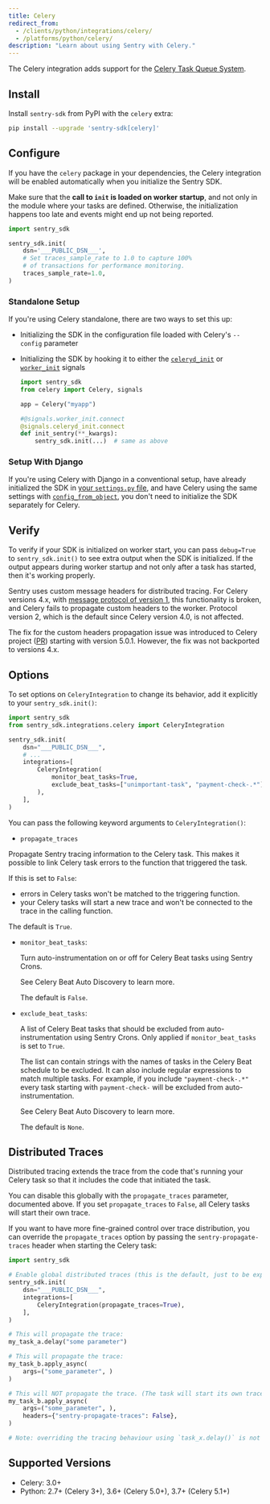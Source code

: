```yaml
---
title: Celery
redirect_from:
  - /clients/python/integrations/celery/
  - /platforms/python/celery/
description: "Learn about using Sentry with Celery."
---
```


The Celery integration adds support for the [Celery Task Queue System](https://docs.celeryq.dev/).

## Install

Install `sentry-sdk` from PyPI with the `celery` extra:

```bash
pip install --upgrade 'sentry-sdk[celery]'
```

## Configure

If you have the `celery` package in your dependencies, the Celery integration will be enabled automatically when you initialize the Sentry SDK.

Make sure that the **call to `init` is loaded on worker startup**, and not only in the module where your tasks are defined. Otherwise, the initialization happens too late and events might end up not being reported.

<SignInNote />

```python
import sentry_sdk

sentry_sdk.init(
    dsn='___PUBLIC_DSN___',
    # Set traces_sample_rate to 1.0 to capture 100%
    # of transactions for performance monitoring.
    traces_sample_rate=1.0,
)
```

### Standalone Setup

If you're using Celery standalone, there are two ways to set this up:

- Initializing the SDK in the configuration file loaded with Celery's `--config` parameter
- Initializing the SDK by hooking it to either the [`celeryd_init`](https://docs.celeryq.dev/en/stable/userguide/signals.html?#celeryd-init) or [`worker_init`](https://docs.celeryq.dev/en/stable/userguide/signals.html?#worker-init) signals

  ```python
  import sentry_sdk
  from celery import Celery, signals

  app = Celery("myapp")

  #@signals.worker_init.connect
  @signals.celeryd_init.connect
  def init_sentry(**_kwargs):
      sentry_sdk.init(...)  # same as above
  ```

### Setup With Django

If you're using Celery with Django in a conventional setup, have already initialized the SDK in [your `settings.py` file](/platforms/python/integrations/django/#configure), and have Celery using the same settings with [`config_from_object`](https://docs.celeryq.dev/en/stable/django/first-steps-with-django.html), you don't need to initialize the SDK separately for Celery.

## Verify

To verify if your SDK is initialized on worker start, you can pass `debug=True` to `sentry_sdk.init()` to see extra output when the SDK is initialized. If the output appears during worker startup and not only after a task has started, then it's working properly.

<Alert level="info" title="Note on distributed tracing">

Sentry uses custom message headers for distributed tracing. For Celery versions 4.x, with [message protocol of version 1](https://docs.celeryq.dev/en/stable/internals/protocol.html#version-1), this functionality is broken, and Celery fails to propagate custom headers to the worker. Protocol version 2, which is the default since Celery version 4.0, is not affected.

The fix for the custom headers propagation issue was introduced to Celery project ([PR](https://github.com/celery/celery/pull/6374)) starting with version 5.0.1. However, the fix was not backported to versions 4.x.

</Alert>

## Options

To set options on `CeleryIntegration` to change its behavior, add it explicitly to your `sentry_sdk.init()`:

```python
import sentry_sdk
from sentry_sdk.integrations.celery import CeleryIntegration

sentry_sdk.init(
    dsn="___PUBLIC_DSN___",
    # ...
    integrations=[
        CeleryIntegration(
            monitor_beat_tasks=True,
            exclude_beat_tasks=["unimportant-task", "payment-check-.*"],
        ),
    ],
)
```

You can pass the following keyword arguments to `CeleryIntegration()`:

- `propagate_traces`

Propagate Sentry tracing information to the Celery task. This makes it possible to link Celery task errors to the function that triggered the task.

If this is set to `False`:

- errors in Celery tasks won't be matched to the triggering function.
- your Celery tasks will start a new trace and won't be connected to the trace in the calling function.

The default is `True`.

- `monitor_beat_tasks`:

  Turn auto-instrumentation on or off for Celery Beat tasks using Sentry Crons.

  See <PlatformLink to="/crons/#celery-beat-auto-discovery">Celery Beat Auto Discovery</PlatformLink> to learn more.

  The default is `False`.

- `exclude_beat_tasks`:

  A list of Celery Beat tasks that should be excluded from auto-instrumentation using Sentry Crons. Only applied if `monitor_beat_tasks` is set to `True`.

  The list can contain strings with the names of tasks in the Celery Beat schedule to be excluded. It can also include regular expressions to match multiple tasks. For example, if you include `"payment-check-.*"` every task starting with `payment-check-` will be excluded from auto-instrumentation.

  See <PlatformLink to="/crons/#celery-beat-auto-discovery">Celery Beat Auto Discovery</PlatformLink> to learn more.

  The default is `None`.

## Distributed Traces

Distributed tracing extends the trace from the code that's running your Celery task so that it includes the code that initiated the task.

You can disable this globally with the `propagate_traces` parameter, documented above. If you set `propagate_traces` to `False`, all Celery tasks will start their own trace.

If you want to have more fine-grained control over trace distribution, you can override the `propagate_traces` option by passing the `sentry-propagate-traces` header when starting the Celery task:

```python
import sentry_sdk

# Enable global distributed traces (this is the default, just to be explicit.)
sentry_sdk.init(
    dsn="___PUBLIC_DSN___",
    integrations=[
        CeleryIntegration(propagate_traces=True),
    ],
)

# This will propagate the trace:
my_task_a.delay("some parameter")

# This will propagate the trace:
my_task_b.apply_async(
    args=("some_parameter", )
)

# This will NOT propagate the trace. (The task will start its own trace):
my_task_b.apply_async(
    args=("some_parameter", ),
    headers={"sentry-propagate-traces": False},
)

# Note: overriding the tracing behaviour using `task_x.delay()` is not possible.
```

## Supported Versions

- Celery: 3.0+
- Python: 2.7+ (Celery 3+), 3.6+ (Celery 5.0+), 3.7+ (Celery 5.1+)
